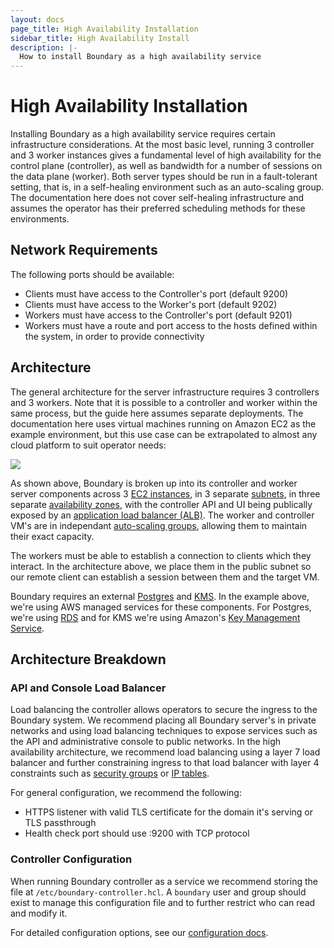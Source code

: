 ```yaml
---
layout: docs
page_title: High Availability Installation
sidebar_title: High Availability Install
description: |-
  How to install Boundary as a high availability service
---
```


# High Availability Installation

Installing Boundary as a high availability service requires certain infrastructure considerations. At the most basic level, running 3 controller and 3 worker instances gives a fundamental level of high availability for the control plane (controller), as well as bandwidth for a number of sessions on the data plane (worker). Both server types should be run in a fault-tolerant setting, that is, in a self-healing environment such as an auto-scaling group. The documentation here does not cover self-healing infrastructure and assumes the operator has their preferred scheduling methods for these environments.

## Network Requirements

The following ports should be available:

- Clients must have access to the Controller's port (default 9200)
- Clients must have access to the Worker's port (default 9202)
- Workers must have access to the Controller's port (default 9201)
- Workers must have a route and port access to the hosts defined within the system, in order to provide connectivity

## Architecture

The general architecture for the server infrastructure requires 3 controllers
and 3 workers. Note that it is possible to a controller and worker within the
same process, but the guide here assumes separate deployments. The documentation
here uses virtual machines running on Amazon EC2 as the example environment, but
this use case can be extrapolated to almost any cloud platform to suit operator
needs:

![](/img/production.png)

As shown above, Boundary is broken up into its controller and worker server components across 3 [EC2 instances](https://registry.terraform.io/providers/hashicorp/aws/latest/docs/resources/instance), in
3 separate [subnets](https://registry.terraform.io/providers/hashicorp/aws/latest/docs/resources/subnet), in three separate [availability zones](), with the controller API and UI being publically exposed by an [application load balancer (ALB)](https://registry.terraform.io/providers/hashicorp/aws/latest/docs/resources/lb). The worker and controller VM's are in independant [auto-scaling groups](https://registry.terraform.io/providers/hashicorp/aws/latest/docs/resources/autoscaling_group), allowing them to maintain their exact capacity.

The workers must be able to establish a connection to clients which they interact. In the architecture above, we place them in the public subnet so our remote client can establish a session between them and the target VM.

Boundary requires an external [Postgres](https://www.postgresql.org/) and [KMS](https://aws.amazon.com/kms/). In the example above, we're using AWS managed services for these components. For Postgres, we're using [RDS](https://aws.amazon.com/rds/) and for KMS we're using Amazon's [Key Management Service](https://aws.amazon.com/kms/).

## Architecture Breakdown

### API and Console Load Balancer

Load balancing the controller allows operators to secure the ingress to the Boundary system. We recommend placing all Boundary server's in private networks and using load balancing techniques to expose services such as the API and administrative console to public networks. In the high availability architecture, we recommend load balancing using a layer 7 load balancer and further constraining ingress to that load balancer with layer 4 constraints such as [security groups](https://docs.aws.amazon.com/vpc/latest/userguide/VPC_SecurityGroups.html) or [IP tables](https://wiki.archlinux.org/index.php/Iptables).

For general configuration, we recommend the following:

- HTTPS listener with valid TLS certificate for the domain it's serving or TLS passthrough
- Health check port should use :9200 with TCP protocol

### Controller Configuration

When running Boundary controller as a service we recommend storing the file at `/etc/boundary-controller.hcl`. A `boundary` user and group should exist to manage this configuration file and to further restrict who can read and modify it.

For detailed configuration options, see our [configuration docs](/docs/configuration).
